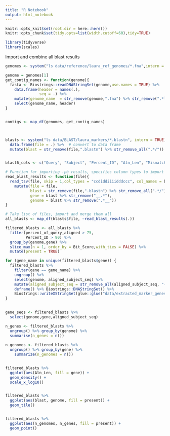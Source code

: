 ```yaml
---
title: "R Notebook"
output: html_notebook
---
```


```r
knitr::opts_knit$set(root.dir = here::here())
knitr::opts_chunk$set(tidy.opts=list(width.cutoff=60),tidy=TRUE)

library(tidyverse)
library(scales)
```


Import and combine all blast results
```r

genomes <- system("ls data/reference/laura_ref_genomes/*.fna",intern = TRUE)

genome = genomes[1]
get_contig_names <- function(genome){
  fasta <- Biostrings::readDNAStringSet(genome,use.names = TRUE) %>% 
    data.frame(header = names(.), 
               seq = .) %>% 
    mutate(genome_name  = str_remove(genome,".fna") %>% str_remove(".*laura_ref_genomes/")) %>% 
    select(genome_name, header)
}


contigs <- map_df(genomes, get_contig_names)



blasts <- system("ls data/BLAST/laura_markers/*.blastn", intern = TRUE) %>% 
  data.frame(file = .) %>%  # convert to data frame
  mutate(blast = str_remove(file,".blastn") %>% str_remove_all(".*/"))


blast6_cols <- c("Query", "Subject", "Percent_ID", "Aln_Len", "Mismatch", "Gap", "Query_Start", "Query_Stop", "Subject_Start", "Subject_Stop", "E-Value", "Bit_Score", "percent_of_query_aligned", "subject_title","aligned_qeuery_seq", "aligned_subject_seq")

# Function for importing .pb results, specifies column types to import and adds file name to data frame
read_blast_results <- function(file){
  read_tsv(file, skip = 1,col_types = "ccdiddiiiidddccc", col_names = blast6_cols) %>% 
    mutate(file = file,
           blast = str_remove(file,".blastn") %>% str_remove_all(".*/"),
           gene = blast %>% str_remove("__.*"),
           genome = blast %>% str_remove(".*__"))
}

# Take list of files, import and merge them all
all_blasts <- map_df(blasts$file, ~read_blast_results(.)) 

filtered_blasts <- all_blasts %>% 
  filter(percent_of_query_aligned > 75,
         Percent_ID > 90) %>% 
  group_by(genome,gene) %>% 
  slice_max(n = 1, order_by = Bit_Score,with_ties = FALSE) %>% 
  mutate(present = TRUE)

for (gene_name in unique(filtered_blasts$gene)) {
  filtered_blasts %>% 
    filter(gene == gene_name) %>% 
    ungroup() %>% 
    select(genome, aligned_subject_seq) %>% 
    mutate(aligned_subject_seq = str_remove_all(aligned_subject_seq, "-") %>% str_remove_all("\n")) %>% 
    deframe() %>% Biostrings::DNAStringSet() %>% 
    Biostrings::writeXStringSet(glue::glue("data/extracted_marker_genes/{gene_name}.fasta"))
}
  

gene_seqs <- filtered_blasts %>% 
  select(genome,gene,aligned_subject_seq)

n_genes <- filtered_blasts %>% 
  ungroup() %>% group_by(genome) %>% 
  summarise(n_genes = n()) 
  
n_genomes <- filtered_blasts %>% 
  ungroup() %>% group_by(gene) %>% 
    summarize(n_genomes = n())


filtered_blasts %>% 
  ggplot(aes(Aln_Len, fill = gene)) +
  geom_density() +
  scale_x_log10()


filtered_blasts %>%
  ggplot(aes(blast, genome, fill = present)) + 
  geom_tile()


filtered_blasts %>%
  ggplot(aes(n_genomes, n_genes, fill = present)) + 
  geom_point()


```
